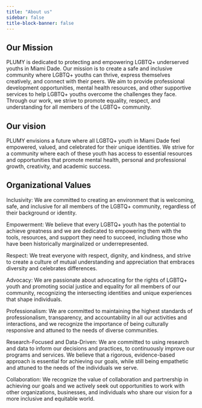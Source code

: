 ```yaml
---
title: "About us"
sidebar: false
title-block-banner: false
---
```


## Our Mission

PLUMY is dedicated to protecting and empowering LGBTQ+ underserved youths in Miami Dade. Our mission is to create a safe and inclusive community where LGBTQ+ youths can thrive, express themselves creatively, and connect with their peers. We aim to provide professional development opportunities, mental health resources, and other supportive services to help LGBTQ+ youths overcome the challenges they face. Through our work, we strive to promote equality, respect, and understanding for all members of the LGBTQ+ community.

## Our vision

PLUMY envisions a future where all LGBTQ+ youth in Miami Dade feel empowered, valued, and celebrated for their unique identities. We strive for a community where each of these youth has access to essential resources and opportunities that promote mental health, personal and professional growth, creativity, and academic success.

## Organizational Values

Inclusivity: We are committed to creating an environment that is welcoming, safe, and inclusive for all members of the LGBTQ+ community, regardless of their background or identity.

Empowerment: We believe that every LGBTQ+ youth has the potential to achieve greatness and we are dedicated to empowering them with the tools, resources, and support they need to succeed, including those who have been historically marginalized or underrepresented.

Respect: We treat everyone with respect, dignity, and kindness, and strive to create a culture of mutual understanding and appreciation that embraces diversity and celebrates differences.

Advocacy: We are passionate about advocating for the rights of LGBTQ+ youth and promoting social justice and equality for all members of our community, recognizing the intersecting identities and unique experiences that shape individuals.

Professionalism: We are committed to maintaining the highest standards of professionalism, transparency, and accountability in all our activities and interactions, and we recognize the importance of being culturally responsive and attuned to the needs of diverse communities.

Research-Focused and Data-Driven: We are committed to using research and data to inform our decisions and practices, to continuously improve our programs and services. We believe that a rigorous, evidence-based approach is essential for achieving our goals, while still being empathetic and attuned to the needs of the individuals we serve.

Collaboration: We recognize the value of collaboration and partnership in achieving our goals and we actively seek out opportunities to work with other organizations, businesses, and individuals who share our vision for a more inclusive and equitable world.
